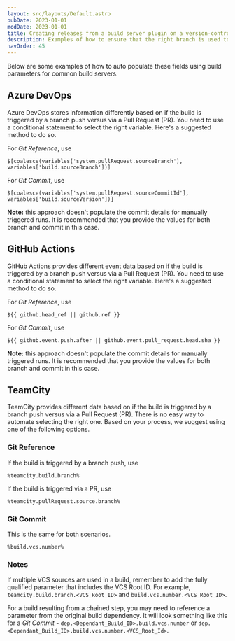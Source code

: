 ```yaml
---
layout: src/layouts/Default.astro
pubDate: 2023-01-01
modDate: 2023-01-01
title: Creating releases from a build server plugin on a version-controlled project
description: Examples of how to ensure that the right branch is used to create the release when using a build server plugin.
navOrder: 45 
---
```


<BuildServerPluginVersionControlFields />

Below are some examples of how to auto populate these fields using build parameters for common build servers.

## Azure DevOps
 
Azure DevOps stores information differently based on if the build is triggered by a branch push versus via a Pull Request (PR). You need to use a conditional statement to select the right variable. Here's a suggested method to do so.

For *Git Reference*, use
```
$[coalesce(variables['system.pullRequest.sourceBranch'], variables['build.sourceBranch'])]
```

For *Git Commit*, use
```
$[coalesce(variables['system.pullRequest.sourceCommitId'], variables['build.sourceVersion'])]
```

**Note:** this approach doesn't populate the commit details for manually triggered runs. It is recommended that you provide the values for both branch and commit in this case.


## GitHub Actions

GitHub Actions provides different event data based on if the build is triggered by a branch push versus via a Pull Request (PR). You need to use a conditional statement to select the right variable. Here's a suggested method to do so.

For *Git Reference*, use
```
${{ github.head_ref || github.ref }}
```

For *Git Commit*, use
```
${{ github.event.push.after || github.event.pull_request.head.sha }}
```

**Note:** this approach doesn't populate the commit details for manually triggered runs. It is recommended that you provide the values for both branch and commit in this case.


## TeamCity

TeamCity provides different data based on if the build is triggered by a branch push versus via a Pull Request (PR). There is no easy way to automate selecting the right one. Based on your process, we suggest using one of the following options. 

### Git Reference

If the build is triggered by a branch push, use 
```
%teamcity.build.branch%
```
If the build is triggered via a PR, use 
```
%teamcity.pullRequest.source.branch%
```


### Git Commit

This is the same for both scenarios.
```
%build.vcs.number%
```

### Notes
If multiple VCS sources are used in a build, remember to add the fully qualified parameter that includes the VCS Root ID. For example, `teamcity.build.branch.<VCS_Root_ID>` and  `build.vcs.number.<VCS_Root_ID>`.

For a build resulting from a chained step, you may need to reference a parameter from the original build dependency. It will look something like this for a *Git Commit* - `dep.<Dependant_Build_ID>.build.vcs.number` or `dep.<Dependant_Build_ID>.build.vcs.number.<VCS_Root_Id>`.